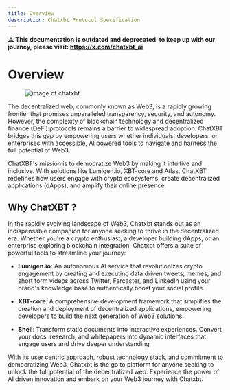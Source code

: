 ```yaml
---
title: Overview
description: Chatxbt Protocol Specification
---
```


**⚠️ This documentation is outdated and deprecated. to keep up with our journey, please visit: https://x.com/chatxbt_ai**

# Overview

<figure>
  <img alt="image of chatxbt " src="/example-intro.gif" />
  <figcaption></figcaption>
</figure>

The decentralized web, commonly known as Web3, is a rapidly growing frontier that promises unparalleled transparency, security, and autonomy. However, the complexity of blockchain technology and decentralized finance (DeFi) protocols remains a barrier to widespread adoption. ChatXBT bridges this gap by empowering users whether individuals, developers, or enterprises with accessible, AI powered tools to navigate and harness the full potential of Web3.

ChatXBT's mission is to democratize Web3 by making it intuitive and inclusive. With solutions like Lumigen.io, XBT-core and Atlas, ChatXBT redefines how users engage with crypto ecosystems, create decentralized applications (dApps), and amplify their online presence.

## Why ChatXBT ?

In the rapidly evolving landscape of Web3, Chatxbt stands out as an indispensable companion for anyone seeking to thrive in the decentralized era. Whether you're a crypto enthusiast, a developer building dApps, or an enterprise exploring blockchain integration, Chatxbt offers a suite of powerful tools to streamline your journey:

- **Lumigen.io**: An autonomous AI service that revolutionizes crypto engagement by creating and executing data driven tweets, memes, and short form videos across Twitter, Farcaster, and LinkedIn using your brand's knowledge base to authentically boost your social profile.

- **XBT-core**: A comprehensive development framework that simplifies the creation and deployment of decentralized applications, empowering developers to build the next generation of Web3 solutions.

- **Shell**: Transform static documents into interactive experiences. Convert your docs, research, and whitepapers into dynamic interfaces that engage users and drive deeper understanding

With its user centric approach, robust technology stack, and commitment to democratizing Web3, Chatxbt is the go to platform for anyone seeking to unlock the full potential of the decentralized web. Experience the power of AI driven innovation and embark on your Web3 journey with Chatxbt.
